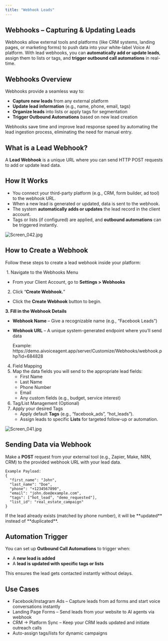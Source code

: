 ```yaml
---
title: "Webhook Leads"
---
```


## **Webhooks – Capturing & Updating Leads**

Webhooks allow external tools and platforms (like CRM systems, landing pages, or marketing forms) to push data into your white-label Voice AI platform. With lead webhooks, you can **automatically add or update leads**, assign them to lists or tags, and **trigger outbound call automations** in real-time.

## **Webhooks Overview**

Webhooks provide a seamless way to:

- **Capture new leads** from any external platform
- **Update lead information** (e.g., name, phone, email, tags)
- **Organize leads** into lists or apply tags for segmentation
- **Trigger Outbound Automations** based on new lead creation

Webhooks save time and improve lead response speed by automating the lead ingestion process, eliminating the need for manual entry.

## **What is a Lead Webhook?**

A **Lead Webhook** is a unique URL where you can send HTTP POST requests to add or update lead data.

## **How It Works**

- You connect your third-party platform (e.g., CRM, form builder, ad tool) to the webhook URL.
- When a new lead is generated or updated, data is sent to the webhook.
- The system **automatically adds or updates** the lead record in the client account.
- Tags or lists (if configured) are applied, and **outbound automations** can be triggered instantly.

![Screen_042.jpg](/images/Screen_042.jpg)

## **How to Create a Webhook**

Follow these steps to create a lead webhook inside your platform:

 1. Navigate to the Webhooks Menu 

- From your Client Account, go to **Settings \> Webhooks**

2. Click “**Create Webhook.**”

- Click the **Create Webhook** button to begin.

**3. Fill in the Webhook Details**

- **Webhook Name** – Give a recognizable name (e.g., “Facebook Leads”)
- **Webhook URL** – A unique system-generated endpoint where you’ll send data

  <Note>
    Example: https://demo.aivoiceagent.app/server/Customize/Webhooks/webhook.php?id=684828
  </Note>

4. Field Mapping
5. Map the data fields you will send to the appropriate lead fields:
   - First Name
   - Last Name
   - Phone Number
   - Email
   - Any custom fields (e.g., budget, service interest)
6. Tag/List Management (Optional)
7. Apply your desired Tags
   - Apply default **Tags** (e.g., “facebook_ads”, “hot_leads”).
   - Assign leads to specific **Lists** for targeted follow-up or automation.

![Screen_041.jpg](/images/Screen_041.jpg)

## **Sending Data via Webhook**

Make a **POST** request from your external tool (e.g., Zapier, Make, N8N, CRM) to the provided webhook URL with your lead data.

```
Example Payload:
{
  "first_name": "John",
  "last_name": "Doe",
  "phone": "+1234567890",
  "email": "john.doe@example.com",
  "tags": ["hot_lead", "demo_requested"],
  "list_id": "real_estate_campaign"
}
```

<Warning>
  If the lead already exists (matched by phone number), it will be **updated** instead of **duplicated**.
</Warning>

## **Automation Trigger**

You can set up **Outbound Call Automations** to trigger when:

- A **new lead is added**
- A **lead is updated with specific tags or lists**

This ensures the lead gets contacted instantly without delays.

## **Use Cases**

- Facebook/Instagram Ads – Capture leads from ad forms and start voice conversations instantly
- Landing Page Forms – Send leads from your website to AI agents via webhook
- CRM → Platform Sync – Keep your CRM leads updated and initiate outreach calls
- Auto-assign tags/lists for dynamic campaigns
